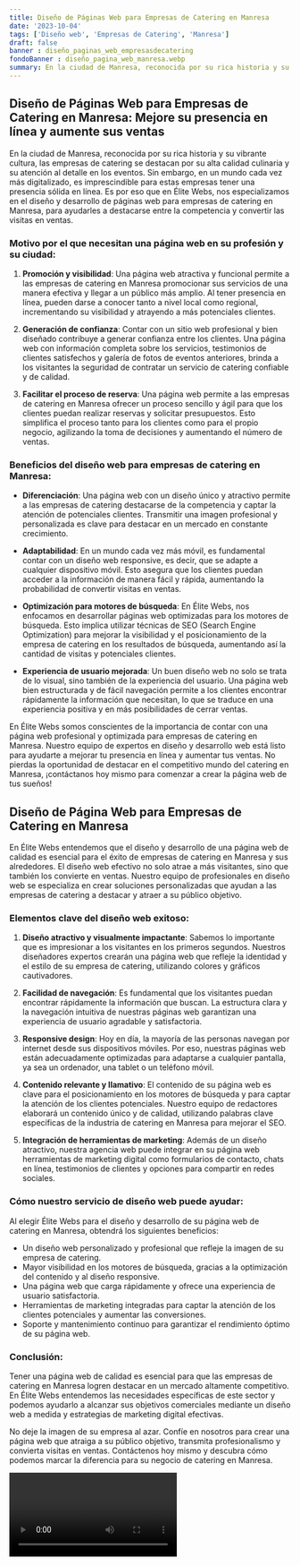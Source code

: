```yaml
---
title: Diseño de Páginas Web para Empresas de Catering en Manresa
date: '2023-10-04'
tags: ['Diseño web', 'Empresas de Catering', 'Manresa']
draft: false
banner : diseño_paginas_web_empresasdecatering
fondoBanner : diseño_pagina_web_manresa.webp
summary: En la ciudad de Manresa, reconocida por su rica historia y su vibrante cultura, las empresas de catering se destacan por su alta calidad culinaria y su atención al detalle en los eventos. Sin embargo, en un mundo cada vez más digitalizado, es imprescindible para estas empresas tener una presencia sólida en línea. Es por eso que en Élite Webs, nos especializamos en el diseño y desarrollo de páginas web para empresas de catering en Manresa, para ayudarles a destacarse entre la competencia y convertir las visitas en ventas.
---
```


## Diseño de Páginas Web para Empresas de Catering en Manresa: Mejore su presencia en línea y aumente sus ventas

En la ciudad de Manresa, reconocida por su rica historia y su vibrante cultura, las empresas de catering se destacan por su alta calidad culinaria y su atención al detalle en los eventos. Sin embargo, en un mundo cada vez más digitalizado, es imprescindible para estas empresas tener una presencia sólida en línea. Es por eso que en Élite Webs, nos especializamos en el diseño y desarrollo de páginas web para empresas de catering en Manresa, para ayudarles a destacarse entre la competencia y convertir las visitas en ventas.

### Motivo por el que necesitan una página web en su profesión y su ciudad:

1. **Promoción y visibilidad**: Una página web atractiva y funcional permite a las empresas de catering en Manresa promocionar sus servicios de una manera efectiva y llegar a un público más amplio. Al tener presencia en línea, pueden darse a conocer tanto a nivel local como regional, incrementando su visibilidad y atrayendo a más potenciales clientes.

2. **Generación de confianza**: Contar con un sitio web profesional y bien diseñado contribuye a generar confianza entre los clientes. Una página web con información completa sobre los servicios, testimonios de clientes satisfechos y galería de fotos de eventos anteriores, brinda a los visitantes la seguridad de contratar un servicio de catering confiable y de calidad.

3. **Facilitar el proceso de reserva**: Una página web permite a las empresas de catering en Manresa ofrecer un proceso sencillo y ágil para que los clientes puedan realizar reservas y solicitar presupuestos. Esto simplifica el proceso tanto para los clientes como para el propio negocio, agilizando la toma de decisiones y aumentando el número de ventas.

### Beneficios del diseño web para empresas de catering en Manresa:

- **Diferenciación**: Una página web con un diseño único y atractivo permite a las empresas de catering destacarse de la competencia y captar la atención de potenciales clientes. Transmitir una imagen profesional y personalizada es clave para destacar en un mercado en constante crecimiento.

- **Adaptabilidad**: En un mundo cada vez más móvil, es fundamental contar con un diseño web responsive, es decir, que se adapte a cualquier dispositivo móvil. Esto asegura que los clientes puedan acceder a la información de manera fácil y rápida, aumentando la probabilidad de convertir visitas en ventas.

- **Optimización para motores de búsqueda**: En Élite Webs, nos enfocamos en desarrollar páginas web optimizadas para los motores de búsqueda. Esto implica utilizar técnicas de SEO (Search Engine Optimization) para mejorar la visibilidad y el posicionamiento de la empresa de catering en los resultados de búsqueda, aumentando así la cantidad de visitas y potenciales clientes.

- **Experiencia de usuario mejorada**: Un buen diseño web no solo se trata de lo visual, sino también de la experiencia del usuario. Una página web bien estructurada y de fácil navegación permite a los clientes encontrar rápidamente la información que necesitan, lo que se traduce en una experiencia positiva y en más posibilidades de cerrar ventas.

En Élite Webs somos conscientes de la importancia de contar con una página web profesional y optimizada para empresas de catering en Manresa. Nuestro equipo de expertos en diseño y desarrollo web está listo para ayudarte a mejorar tu presencia en línea y aumentar tus ventas. No pierdas la oportunidad de destacar en el competitivo mundo del catering en Manresa, ¡contáctanos hoy mismo para comenzar a crear la página web de tus sueños!

<GifSeo />

<Cta />

## Diseño de Página Web para Empresas de Catering en Manresa

En Élite Webs entendemos que el diseño y desarrollo de una página web de calidad es esencial para el éxito de empresas de catering en Manresa y sus alrededores. El diseño web efectivo no solo atrae a más visitantes, sino que también los convierte en ventas. Nuestro equipo de profesionales en diseño web se especializa en crear soluciones personalizadas que ayudan a las empresas de catering a destacar y atraer a su público objetivo.

### Elementos clave del diseño web exitoso:

1. **Diseño atractivo y visualmente impactante**: Sabemos lo importante que es impresionar a los visitantes en los primeros segundos. Nuestros diseñadores expertos crearán una página web que refleje la identidad y el estilo de su empresa de catering, utilizando colores y gráficos cautivadores.

2. **Facilidad de navegación**: Es fundamental que los visitantes puedan encontrar rápidamente la información que buscan. La estructura clara y la navegación intuitiva de nuestras páginas web garantizan una experiencia de usuario agradable y satisfactoria.

3. **Responsive design**: Hoy en día, la mayoría de las personas navegan por internet desde sus dispositivos móviles. Por eso, nuestras páginas web están adecuadamente optimizadas para adaptarse a cualquier pantalla, ya sea un ordenador, una tablet o un teléfono móvil.

4. **Contenido relevante y llamativo**: El contenido de su página web es clave para el posicionamiento en los motores de búsqueda y para captar la atención de los clientes potenciales. Nuestro equipo de redactores elaborará un contenido único y de calidad, utilizando palabras clave específicas de la industria de catering en Manresa para mejorar el SEO.

5. **Integración de herramientas de marketing**: Además de un diseño atractivo, nuestra agencia web puede integrar en su página web herramientas de marketing digital como formularios de contacto, chats en línea, testimonios de clientes y opciones para compartir en redes sociales.

### Cómo nuestro servicio de diseño web puede ayudar:

Al elegir Élite Webs para el diseño y desarrollo de su página web de catering en Manresa, obtendrá los siguientes beneficios:

- Un diseño web personalizado y profesional que refleje la imagen de su empresa de catering.
- Mayor visibilidad en los motores de búsqueda, gracias a la optimización del contenido y al diseño responsive.
- Una página web que carga rápidamente y ofrece una experiencia de usuario satisfactoria.
- Herramientas de marketing integradas para captar la atención de los clientes potenciales y aumentar las conversiones.
- Soporte y mantenimiento continuo para garantizar el rendimiento óptimo de su página web.

### Conclusión:

Tener una página web de calidad es esencial para que las empresas de catering en Manresa logren destacar en un mercado altamente competitivo. En Élite Webs entendemos las necesidades específicas de este sector y podemos ayudarlo a alcanzar sus objetivos comerciales mediante un diseño web a medida y estrategias de marketing digital efectivas.

No deje la imagen de su empresa al azar. Confíe en nosotros para crear una página web que atraiga a su público objetivo, transmita profesionalismo y convierta visitas en ventas. Contáctenos hoy mismo y descubra cómo podemos marcar la diferencia para su negocio de catering en Manresa.

<Video />

<CtaBot job='Empresas de Catering' city='Manresa'/>

<Gmaps query='Manresa+españa+maps' />